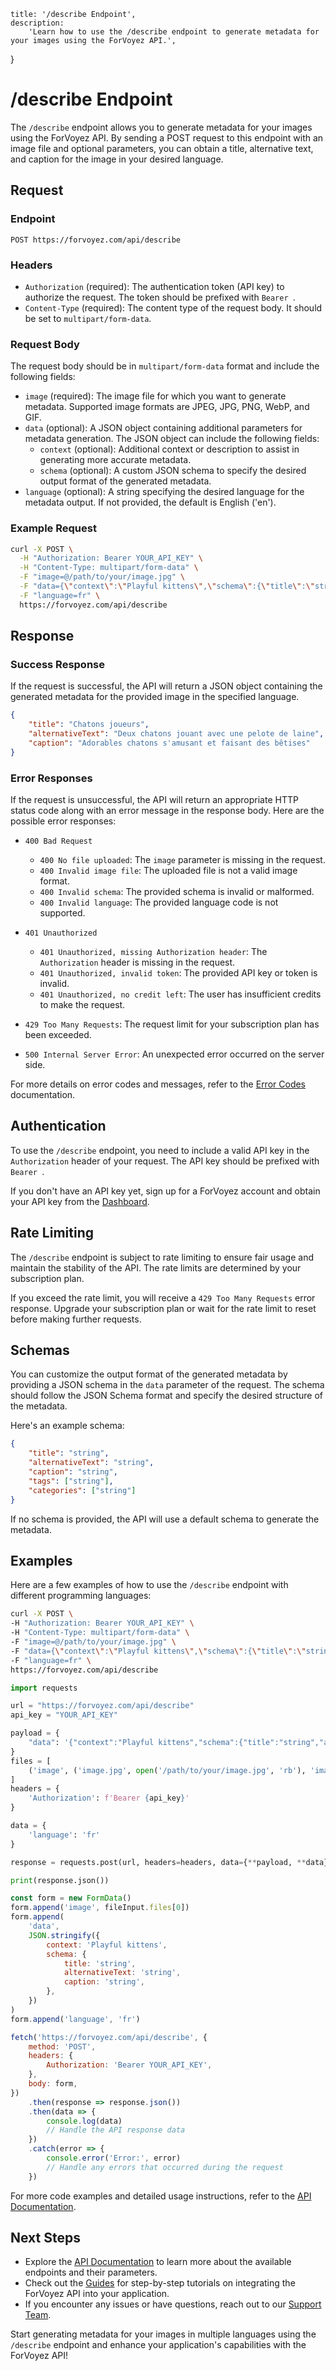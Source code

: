 	title: '/describe Endpoint',
	description:
		'Learn how to use the /describe endpoint to generate metadata for your images using the ForVoyez API.',
}

# /describe Endpoint

The `/describe` endpoint allows you to generate metadata for your images using the ForVoyez API. By sending a POST request to this endpoint with an image file and optional parameters, you can obtain a title, alternative text, and caption for the image in your desired language.

## Request

### Endpoint

```
POST https://forvoyez.com/api/describe
```

### Headers

- `Authorization` (required): The authentication token (API key) to authorize the request. The token should be prefixed with `Bearer `.
- `Content-Type` (required): The content type of the request body. It should be set to `multipart/form-data`.

### Request Body

The request body should be in `multipart/form-data` format and include the following fields:

- `image` (required): The image file for which you want to generate metadata. Supported image formats are JPEG, JPG, PNG, WebP, and GIF.
- `data` (optional): A JSON object containing additional parameters for metadata generation. The JSON object can include the following fields:
  - `context` (optional): Additional context or description to assist in generating more accurate metadata.
  - `schema` (optional): A custom JSON schema to specify the desired output format of the generated metadata.
- `language` (optional): A string specifying the desired language for the metadata output. If not provided, the default is English ('en').

### Example Request

```bash
curl -X POST \
  -H "Authorization: Bearer YOUR_API_KEY" \
  -H "Content-Type: multipart/form-data" \
  -F "image=@/path/to/your/image.jpg" \
  -F "data={\"context\":\"Playful kittens\",\"schema\":{\"title\":\"string\",\"alternativeText\":\"string\",\"caption\":\"string\"}}" \
  -F "language=fr" \
  https://forvoyez.com/api/describe
```

## Response

### Success Response

If the request is successful, the API will return a JSON object containing the generated metadata for the provided image in the specified language.

```json
{
	"title": "Chatons joueurs",
	"alternativeText": "Deux chatons jouant avec une pelote de laine",
	"caption": "Adorables chatons s'amusant et faisant des bêtises"
}
```

### Error Responses

If the request is unsuccessful, the API will return an appropriate HTTP status code along with an error message in the response body. Here are the possible error responses:

- `400 Bad Request`
  - `400 No file uploaded`: The `image` parameter is missing in the request.
  - `400 Invalid image file`: The uploaded file is not a valid image format.
  - `400 Invalid schema`: The provided schema is invalid or malformed.
  - `400 Invalid language`: The provided language code is not supported.

- `401 Unauthorized`
  - `401 Unauthorized, missing Authorization header`: The `Authorization` header is missing in the request.
  - `401 Unauthorized, invalid token`: The provided API key or token is invalid.
  - `401 Unauthorized, no credit left`: The user has insufficient credits to make the request.

- `429 Too Many Requests`: The request limit for your subscription plan has been exceeded.

- `500 Internal Server Error`: An unexpected error occurred on the server side.

For more details on error codes and messages, refer to the [Error Codes](/error-codes) documentation.

## Authentication

To use the `/describe` endpoint, you need to include a valid API key in the `Authorization` header of your request. The API key should be prefixed with `Bearer `.

If you don't have an API key yet, sign up for a ForVoyez account and obtain your API key from the [Dashboard](https://forvoyez.com/app/dashboard).

## Rate Limiting

The `/describe` endpoint is subject to rate limiting to ensure fair usage and maintain the stability of the API. The rate limits are determined by your subscription plan.

If you exceed the rate limit, you will receive a `429 Too Many Requests` error response. Upgrade your subscription plan or wait for the rate limit to reset before making further requests.

## Schemas

You can customize the output format of the generated metadata by providing a JSON schema in the `data` parameter of the request. The schema should follow the JSON Schema format and specify the desired structure of the metadata.

Here's an example schema:

```json
{
	"title": "string",
	"alternativeText": "string",
	"caption": "string",
	"tags": ["string"],
	"categories": ["string"]
}
```

If no schema is provided, the API will use a default schema to generate the metadata.

## Examples

Here are a few examples of how to use the `/describe` endpoint with different programming languages:

<CodeGroup>

```bash {{title: 'cURL'}}
curl -X POST \
-H "Authorization: Bearer YOUR_API_KEY" \
-H "Content-Type: multipart/form-data" \
-F "image=@/path/to/your/image.jpg" \
-F "data={\"context\":\"Playful kittens\",\"schema\":{\"title\":\"string\",\"alternativeText\":\"string\",\"caption\":\"string\"}}" \
-F "language=fr" \
https://forvoyez.com/api/describe
```

```python {{ title: 'Python' }}
import requests

url = "https://forvoyez.com/api/describe"
api_key = "YOUR_API_KEY"

payload = {
    "data": '{"context":"Playful kittens","schema":{"title":"string","alternativeText":"string","caption":"string"}}'
}
files = [
    ('image', ('image.jpg', open('/path/to/your/image.jpg', 'rb'), 'image/jpeg'))
]
headers = {
    'Authorization': f'Bearer {api_key}'
}

data = {
    'language': 'fr'
}

response = requests.post(url, headers=headers, data={**payload, **data}, files=files)

print(response.json())
```

```javascript {{ title: 'JavaScript' }}
const form = new FormData()
form.append('image', fileInput.files[0])
form.append(
	'data',
	JSON.stringify({
		context: 'Playful kittens',
		schema: {
			title: 'string',
			alternativeText: 'string',
			caption: 'string',
		},
	})
)
form.append('language', 'fr')

fetch('https://forvoyez.com/api/describe', {
	method: 'POST',
	headers: {
		Authorization: 'Bearer YOUR_API_KEY',
	},
	body: form,
})
	.then(response => response.json())
	.then(data => {
		console.log(data)
		// Handle the API response data
	})
	.catch(error => {
		console.error('Error:', error)
		// Handle any errors that occurred during the request
	})
```

</CodeGroup>

For more code examples and detailed usage instructions, refer to the [API Documentation](/api-documentation).

## Next Steps

- Explore the [API Documentation](/api-documentation) to learn more about the available endpoints and their parameters.
- Check out the [Guides](/guides) for step-by-step tutorials on integrating the ForVoyez API into your application.
- If you encounter any issues or have questions, reach out to our [Support Team](/support).

Start generating metadata for your images in multiple languages using the `/describe` endpoint and enhance your application's capabilities with the ForVoyez API!